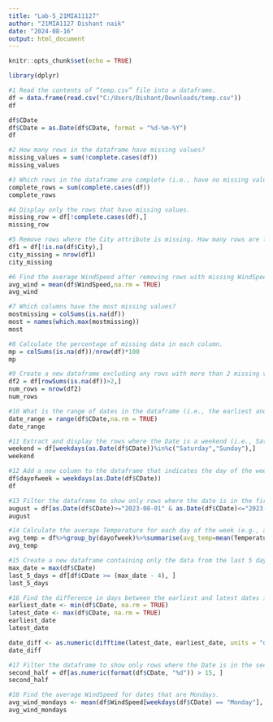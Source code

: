 ---
title: "Lab-5_21MIA11127"
author: "21MIA1127 Dishant naik"
date: "2024-08-16"
output: html_document
---

```{r setup, include=FALSE}
knitr::opts_chunk$set(echo = TRUE)
```
```{r}
library(dplyr)
```

```{r}
#1 Read the contents of “temp.csv” file into a dataframe.
df = data.frame(read.csv("C:/Users/Dishant/Downloads/temp.csv"))
df
```
```{r}
df$CDate
df$CDate = as.Date(df$CDate, format = "%d-%m-%Y")
df
```


```{r}
#2 How many rows in the dataframe have missing values?
missing_values = sum(!complete.cases(df))
missing_values
```


```{r}
#3 Which rows in the dataframe are complete (i.e., have no missing values)?
complete_rows = sum(complete.cases(df))
complete_rows
```


```{r}
#4 Display only the rows that have missing values.
missing_row = df[!complete.cases(df),]
missing_row
```


```{r}
#5 Remove rows where the City attribute is missing. How many rows are left?
df1 = df[!is.na(df$City),]
city_missing = nrow(df1)
city_missing
```


```{r}
#6 Find the average WindSpeed after removing rows with missing WindSpeed values.
avg_wind = mean(df$WindSpeed,na.rm = TRUE)
avg_wind
```


```{r}
#7 Which columns have the most missing values?
mostmissing = colSums(is.na(df))
most = names(which.max(mostmissing))
most
```


```{r}
#8 Calculate the percentage of missing data in each column.
mp = colSums(is.na(df))/nrow(df)*100
mp
```


```{r}
#9 Create a new dataframe excluding any rows with more than 2 missing values. How many rows are in this new dataframe?
df2 = df[rowSums(is.na(df))>2,]
num_rows = nrow(df2)
num_rows
```


```{r}
#10 What is the range of dates in the dataframe (i.e., the earliest and latest date)?
date_range = range(df$CDate,na.rm = TRUE)
date_range 
```


```{r}
#11 Extract and display the rows where the Date is a weekend (i.e., Saturday or Sunday).
weekend = df[weekdays(as.Date(df$CDate))%in%c("Saturday","Sunday"),]
weekend
```


```{r}
#12 Add a new column to the dataframe that indicates the day of the week for each Date.
df$dayofweek = weekdays(as.Date(df$CDate))
df
```


```{r}
#13 Filter the dataframe to show only rows where the date is in the first week of August 2023.
august = df[as.Date(df$CDate)>="2023-08-01" & as.Date(df$CDate)<="2023-08-07",]
august
```


```{r}
#14 Calculate the average Temperature for each day of the week (e.g., average temperature for all Mondays, all Tuesdays, etc.).
avg_temp = df%>%group_by(dayofweek)%>%summarise(avg_temp=mean(Temperature,na.rm=TRUE))
avg_temp
```


```{r}
#15 Create a new dataframe containing only the data from the last 5 days of the dataframe.
max_date = max(df$CDate)
last_5_days = df[df$CDate >= (max_date - 4), ]
last_5_days
```


```{r}
#16 Find the difference in days between the earliest and latest dates in the dataframe.
earliest_date <- min(df$CDate, na.rm = TRUE)
latest_date <- max(df$CDate, na.rm = TRUE)
earliest_date
latest_date

date_diff <- as.numeric(difftime(latest_date, earliest_date, units = "days"))
date_diff
```


```{r}
#17 Filter the dataframe to show only rows where the Date is in the second half of the month (i.e., after the 15th of the month).
second_half = df[as.numeric(format(df$CDate, "%d")) > 15, ]
second_half
```


```{r}
#18 Find the average WindSpeed for dates that are Mondays.
avg_wind_mondays <- mean(df$WindSpeed[weekdays(df$CDate) == "Monday"], na.rm = TRUE)
avg_wind_mondays

```

